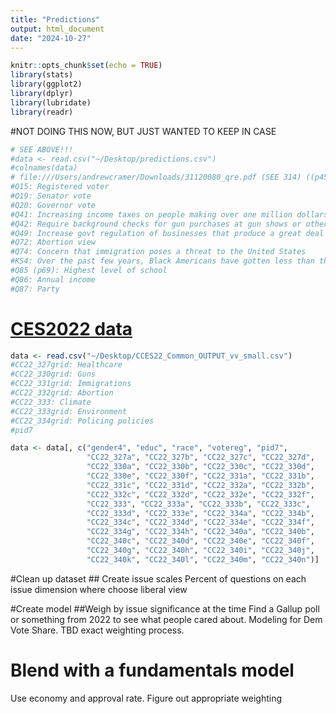 ```yaml
---
title: "Predictions"
output: html_document
date: "2024-10-27"
---
```


```r
knitr::opts_chunk$set(echo = TRUE)
library(stats)
library(ggplot2)
library(dplyr)
library(lubridate)
library(readr)
```

#NOT DOING THIS NOW, BUT JUST WANTED TO KEEP IN CASE 
```r
# SEE ABOVE!!!
#data <- read.csv("~/Desktop/predictions.csv")
#colnames(data)
# file:///Users/andrewcramer/Downloads/31120080_qre.pdf (SEE 314) ((p45-47, 57))
#Q15: Registered voter
#Q19: Senator vote
#Q20: Governor vote
#Q41: Increasing income taxes on people making over one million dollars per years
#Q42: Require background checks for gun purchases at gun shows or other private sales.
#Q49: Increase govt regulation of businesses that produce a great deal of greenhouse emissions linked to climate change
#Q72: Abortion view
#Q74: Concern that immigration poses a threat to the United States
#KS4: Over the past few years, Black Americans have gotten less than they deserve
#Q85 (p69): Highest level of school 
#Q86: Annual income
#Q87: Party
```

# [CES2022 data](https://gdcc.github.io/dataverse-previewers/previewers/v1.4/PDFPreview.html?callback=aHR0cHM6Ly9kYXRhdmVyc2UuaGFydmFyZC5lZHUvYXBpL3YxL2ZpbGVzLzczNTkyNTQvbWV0YWRhdGEvMTAzODA2ODcvdG9vbHBhcmFtcy84MA==&locale=en)

```r
data <- read.csv("~/Desktop/CCES22_Common_OUTPUT_vv_small.csv")
#CC22_327grid: Healthcare
#CC22_330grid: Guns
#CC22_331grid: Immigrations
#CC22_332grid: Abortion
#CC22_333: Climate
#CC22_333grid: Environment
#CC22_334grid: Policing policies
#pid7

data <- data[, c("gender4", "educ", "race", "votereg", "pid7", 
                 "CC22_327a", "CC22_327b", "CC22_327c", "CC22_327d",
                 "CC22_330a", "CC22_330b", "CC22_330c", "CC22_330d", 
                 "CC22_330e", "CC22_330f", "CC22_331a", "CC22_331b",          
                 "CC22_331c", "CC22_331d", "CC22_332a", "CC22_332b", 
                 "CC22_332c", "CC22_332d", "CC22_332e", "CC22_332f", 
                 "CC22_333", "CC22_333a", "CC22_333b", "CC22_333c",          
                 "CC22_333d", "CC22_333e", "CC22_334a", "CC22_334b", 
                 "CC22_334c", "CC22_334d", "CC22_334e", "CC22_334f", 
                 "CC22_334g", "CC22_334h", "CC22_340a", "CC22_340b",
                 "CC22_340c", "CC22_340d", "CC22_340e", "CC22_340f", 
                 "CC22_340g", "CC22_340h", "CC22_340i", "CC22_340j", 
                 "CC22_340k", "CC22_340l", "CC22_340m", "CC22_340n")]


```
#Clean up dataset
## Create issue scales
Percent of questions on each issue dimension where choose liberal view

#Create model
##Weigh by issue significance at the time
Find a Gallup poll or something from 2022 to see what people cared about.
Modeling for Dem Vote Share.
TBD exact weighting process.


# Blend with a fundamentals model
Use economy and approval rate. Figure out appropriate weighting

